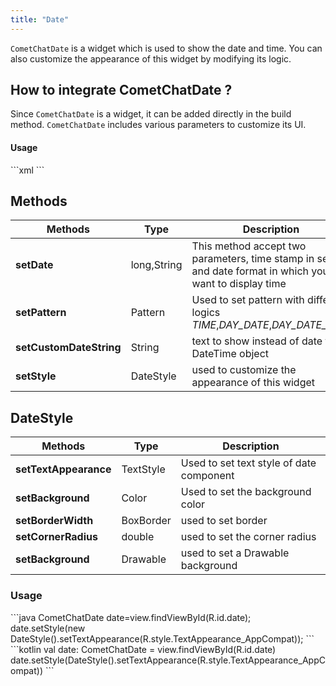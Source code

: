 ```yaml
---
title: "Date"
---
```


`CometChatDate` is a widget which is used to show the date and time. You can also customize the appearance of this widget by modifying its logic.

## How to integrate CometChatDate ?

Since `CometChatDate` is a widget, it can be added directly in the build method. `CometChatDate` includes various parameters to customize its UI.

#### Usage

<Tabs>
<Tab title="XML">
```xml
<com.cometchat.chatuikit.shared.views.CometChatDate.CometChatDate
            android:id="@+id/txt_message_date"
            android:layout_width="wrap_content"
            android:layout_height="wrap_content"
           />
```

</Tab>

</Tabs>

## Methods

| Methods                 | Type        | Description                                                                                            |
| ----------------------- | ----------- | ------------------------------------------------------------------------------------------------------ |
| **setDate**             | long,String | This method accept two parameters, time stamp in sec and date format in which you want to display time |
| **setPattern**          | Pattern     | Used to set pattern with different logics *TIME*,*DAY\_DATE*,*DAY\_DATE\_TIME*                         |
| **setCustomDateString** | String      | text to show instead of date from DateTime object                                                      |
| **setStyle**            | DateStyle   | used to customize the appearance of this widget                                                        |

## DateStyle

| Methods               | Type      | Description                              |
| --------------------- | --------- | ---------------------------------------- |
| **setTextAppearance** | TextStyle | Used to set text style of date component |
| **setBackground**     | Color     | Used to set the background color         |
| **setBorderWidth**    | BoxBorder | used to set border                       |
| **setCornerRadius**   | double    | used to set the corner radius            |
| **setBackground**     | Drawable  | used to set a Drawable background        |

### Usage

<Tabs>
<Tab title="Java">
```java
CometChatDate date=view.findViewById(R.id.date);
date.setStyle(new DateStyle().setTextAppearance(R.style.TextAppearance_AppCompat));
```

</Tab>

<Tab title="Kotlin">
```kotlin
val date: CometChatDate = view.findViewById(R.id.date)
date.setStyle(DateStyle().setTextAppearance(R.style.TextAppearance_AppCompat))
```

</Tab>

</Tabs>

